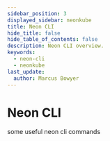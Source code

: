---
sidebar_position: 3
displayed_sidebar: neonkube
title: Neon CLI
hide_title: false
hide_table_of_contents: false
description: Neon CLI overview.
keywords:
  - neon-cli
  - neonkube
last_update:
  author: Marcus Bowyer
---

# Neon CLI

some useful neon cli commands